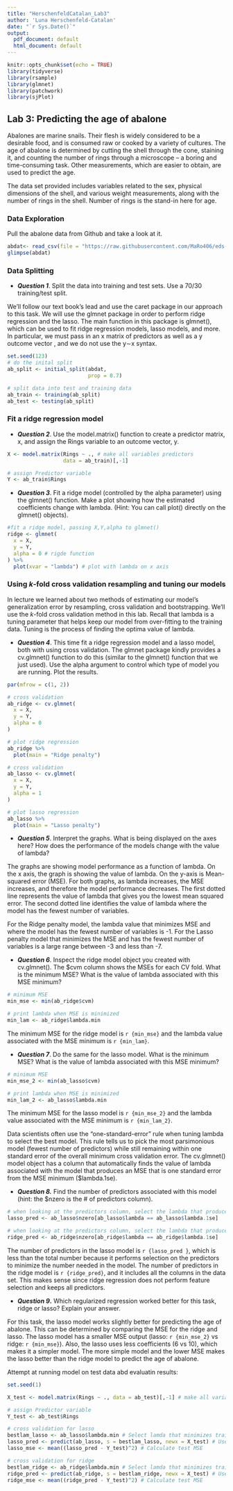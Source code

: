 ```yaml
---
title: "HerschenfeldCatalan_Lab3"
author: 'Luna Herschenfeld-Catalan'
date: "`r Sys.Date()`"
output:
  pdf_document: default
  html_document: default
---
```


```r
knitr::opts_chunk$set(echo = TRUE)
library(tidyverse)
library(rsample)
library(glmnet)
library(patchwork)
library(sjPlot)
```

## Lab 3: Predicting the age of abalone

Abalones are marine snails. Their flesh is widely considered to be a desirable food, and is consumed raw or cooked by a variety of cultures. The age of abalone is determined by cutting the shell through the cone, staining it, and counting the number of rings through a microscope -- a boring and time-consuming task. Other measurements, which are easier to obtain, are used to predict the age.

The data set provided includes variables related to the sex, physical dimensions of the shell, and various weight measurements, along with the number of rings in the shell. Number of rings is the stand-in here for age.

### Data Exploration

Pull the abalone data from Github and take a look at it.

```r
abdat<- read_csv(file = "https://raw.githubusercontent.com/MaRo406/eds-232-machine-learning/main/data/abalone-data.csv")
glimpse(abdat)

```

### Data Splitting

-   ***Question 1***. Split the data into training and test sets. Use a 70/30 training/test split.

We'll follow our text book's lead and use the caret package in our approach to this task. We will use the glmnet package in order to perform ridge regression and the lasso. The main function in this package is glmnet(), which can be used to fit ridge regression models, lasso models, and more. In particular, we must pass in an x matrix of predictors as well as a y outcome vector , and we do not use the y∼x syntax.

```r
set.seed(123)
# do the inital split
ab_split <- initial_split(abdat,
                          prop = 0.7)

# split data into test and training data 
ab_train <- training(ab_split)
ab_test <- testing(ab_split)
```

### Fit a ridge regression model

-   ***Question 2***. Use the model.matrix() function to create a predictor matrix, x, and assign the Rings variable to an outcome vector, y.

```r

X <- model.matrix(Rings ~ ., # make all variables predictors
                  data = ab_train)[,-1] 

# assign Predictor variable
Y <- ab_train$Rings

```


-   ***Question 3***. Fit a ridge model (controlled by the alpha parameter) using the glmnet() function. Make a plot showing how the estimated coefficients change with lambda. (Hint: You can call plot() directly on the glmnet() objects).

```r
#fit a ridge model, passing X,Y,alpha to glmnet()
ridge <- glmnet(
  x = X,
  y = Y,
  alpha = 0 # rigde function
) %>% 
  plot(xvar = "lambda") # plot with lambda on x axis
```


### Using *k*-fold cross validation resampling and tuning our models

In lecture we learned about two methods of estimating our model's generalization error by resampling, cross validation and bootstrapping. We'll use the *k*-fold cross validation method in this lab. Recall that lambda is a tuning parameter that helps keep our model from over-fitting to the training data. Tuning is the process of finding the optima value of lambda.

-   ***Question 4***. This time fit a ridge regression model and a lasso model, both with using cross validation. The glmnet package kindly provides a cv.glmnet() function to do this (similar to the glmnet() function that we just used). Use the alpha argument to control which type of model you are running. Plot the results.
```r
par(mfrow = c(1, 2))

# cross validation 
ab_ridge <- cv.glmnet( 
  x = X,
  y = Y,
  alpha = 0
)

# plot ridge regression
ab_ridge %>% 
  plot(main = "Ridge penalty")

# cross validation 
ab_lasso <- cv.glmnet(
  x = X,
  y = Y,
  alpha = 1
) 

# plot lasso regression
ab_lasso %>% 
  plot(main = "Lasso penalty")

```


-   ***Question 5***. Interpret the graphs. What is being displayed on the axes here? How does the performance of the models change with the value of lambda?

The graphs are showing model performance as a function of lambda. On the x axis, the graph is showing the value of lambda. On the y-axis is Mean-squared error (MSE). For both graphs, as lambda increases, the MSE increases, and therefore the model performance decreases. The first dotted line represents the value of lambda that gives you the lowest mean squared error. The second dotted line identifies the value of lambda where the model has the fewest number of variables. 

For the Ridge penalty model, the lambda value that minimizes MSE and where the model has the fewest number of variables is -1. For the Lasso penalty model that minimizes the MSE and has the fewest number of variables is a large range between -3 and less than -7. 

-   ***Question 6***. Inspect the ridge model object you created with cv.glmnet(). The \$cvm column shows the MSEs for each CV fold. What is the minimum MSE? What is the value of lambda associated with this MSE minimum?

```r

# minimum MSE 
min_mse <- min(ab_ridge$cvm)

# print lambda when MSE is minimized
min_lam <- ab_ridge$lambda.min

```
The minimum MSE for the ridge model is `r {min_mse}` and the lambda value associated with the MSE minimum is `r {min_lam}`.

-   ***Question 7***. Do the same for the lasso model. What is the minimum MSE? What is the value of lambda associated with this MSE minimum?

```r
# minimum MSE 
min_mse_2 <- min(ab_lasso$cvm)

# print lambda when MSE is minimized
min_lam_2 <- ab_lasso$lambda.min
```

The minimum MSE for the lasso model is `r {min_mse_2}` and the lambda value associated with the MSE minimum is `r {min_lam_2}`.

Data scientists often use the "one-standard-error" rule when tuning lambda to select the best model. This rule tells us to pick the most parsimonious model (fewest number of predictors) while still remaining within one standard error of the overall minimum cross validation error. The cv.glmnet() model object has a column that automatically finds the value of lambda associated with the model that produces an MSE that is one standard error from the MSE minimum (\$lambda.1se).

-   ***Question 8.*** Find the number of predictors associated with this model (hint: the \$nzero is the \# of predictors column).
```r
# when looking at the predictors column, select the lambda that produces MSE 1se from the minimum
lasso_pred <- ab_lasso$nzero[ab_lasso$lambda == ab_lasso$lambda.1se]

# when looking at the predictors column, select the lambda that produces MSE 1se from the minimum
ridge_pred <- ab_ridge$nzero[ab_ridge$lambda == ab_ridge$lambda.1se]
```

The number of predictors in the lasso model is `r {lasso_pred }`, which is less than the total number because it performs selection on the predictors to minimize the number needed in the model. The number of predictors in the ridge model is `r {ridge_pred}`, and it includes all the columns in the data set. This makes sense since ridge regression does not perform feature selection and keeps all predictors. 

-   ***Question 9*****.** Which regularized regression worked better for this task, ridge or lasso? Explain your answer.

For this task, the lasso model works slightly better for predicting the age of abalone. This can be determined by comparing the MSE for the ridge and lasso. The lasso model has a smaller MSE output (lasso: `r {min_mse_2}` vs ridge: `r {min_mse}`). Also, the lasso uses less coefficients (6 vs 10), which makes it a simpler model. The more simple model and the lower MSE makes the lasso better than the ridge model to predict the age of abalone.

Attempt at running model on test data abd evaluatin results:
```r
set.seed(1)

X_test <- model.matrix(Rings ~ ., data = ab_test)[,-1] # make all variables predictors

# assign Predictor variable
Y_test <- ab_test$Rings

# cross validation for lasso 
bestlam_lasso <- ab_lasso$lambda.min # Select lamda that minimizes training MSE
lasso_pred <- predict(ab_lasso, s = bestlam_lasso, newx = X_test) # Use best lambda to predict test data
lasso_mse <- mean((lasso_pred - Y_test)^2) # Calculate test MSE

# cross validation for ridge 
bestlam_ridge <- ab_ridge$lambda.min # Select lamda that minimizes training MSE
ridge_pred <- predict(ab_ridge, s = bestlam_ridge, newx = X_test) # Use best lambda to predict test data
ridge_mse <- mean((ridge_pred - Y_test)^2) # Calculate test MSE

```

